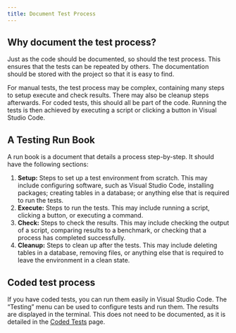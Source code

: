 ```yaml
---
title: Document Test Process
---
```


## Why document the test process?

Just as the code should be documented, so should the test process. This ensures that the
tests can be repeated by others. The documentation should be stored with the project so
that it is easy to find.

For manual tests, the test process may be complex, containing many steps to setup execute
and check results. There may also be cleanup steps afterwards. For coded tests, this
should all be part of the code. Running the tests is then achieved by executing a script
or clicking a button in Visual Studio Code.

## A Testing Run Book

A run book is a document that details a process step-by-step. It should have the following
sections:

1.  **Setup:** Steps to set up a test environment from scratch. This may include
    configuring software, such as Visual Studio Code, installing packages; creating tables
    in a database; or anything else that is required to run the tests.
2.  **Execute:** Steps to run the tests. This may include running a script, clicking a
    button, or executing a command.
3.  **Check:** Steps to check the results. This may include checking the output of a
    script, comparing results to a benchmark, or checking that a process has completed
    successfully.
4.  **Cleanup:** Steps to clean up after the tests. This may include deleting tables in a
    database, removing files, or anything else that is required to leave the environment
    in a clean state.

## Coded test process

If you have coded tests, you can run them easily in Visual Studio Code. The "Testing" menu
can be used to configure tests and run them. The results are displayed in the terminal.
This does not need to be documented, as it is detailed in the
[Coded Tests](coded-tests.qmd) page.
